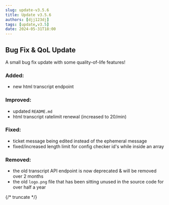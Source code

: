 ```yaml
---
slug: update-v3.5.6
title: Update v3.5.6
authors: [djj123dj]
tags: [update,v3.5]
date: 2024-05-31T18:00
---
```


## Bug Fix & QoL Update
A small bug fix update with some quality-of-life features!

### <C color="green">Added:</C>
- new html transcript endpoint

### <C color="yellow">Improved:</C>
- updated `README.md`
- html transcript ratelimit renewal (increased to 20/min)

### <C color="orange">Fixed:</C>
- ticket message being edited instead of the ephemeral message
- fixed/increased length limit for config checker id's while inside an array

### <C color="red">Removed:</C>
- the old transcript API endpoint is now deprecated & will be removed over 2 months
- the old `logo.png` file that has been sitting unused in the source code for over half a year

{/* truncate */}